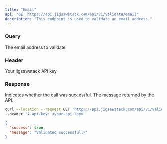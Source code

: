 ```yaml
---
title: "Email"
api: "GET https://api.jigsawstack.com/api/v1/validate/email"
description: "This endpoint is used to validate an email address."
---
```


### Query

<ParamField query="email" type="string" required>
  The email address to validate
</ParamField>

### Header

<ParamField header="x-api-key" type="string" required>
  Your jigsawstack API key
</ParamField>

### Response

<ResponseField name="success" type="boolean">
  Indicates whether the call was successful.
</ResponseField>

<ResponseField name="message" type="string">
  The message returned by the API.
</ResponseField>

<RequestExample>

```bash Example Request
curl --location --request GET 'https://api.jigsawstack.com/api/v1/validate/email?email=""' \
--header 'x-api-key: <your-api-key>'
```

</RequestExample>

<ResponseExample>

```json Response
{
  "success": true,
  "message": "Validated successfully"
}
```

</ResponseExample>
